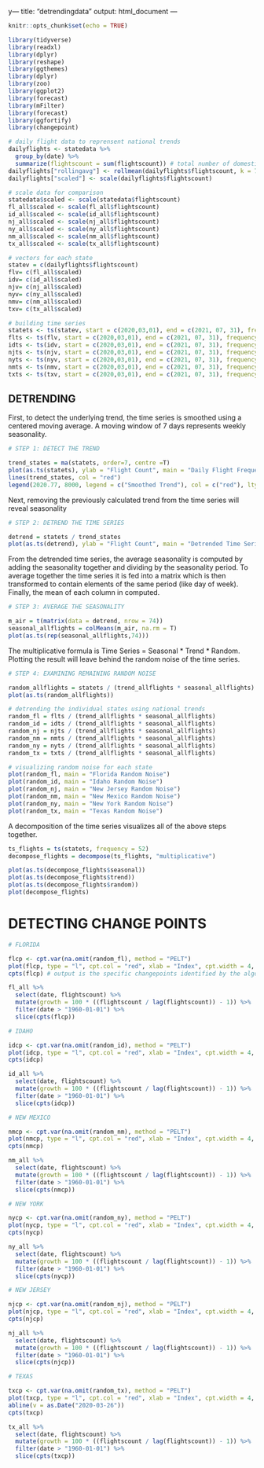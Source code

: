 y---
title: "detrendingdata"
output: html_document
---

```r
knitr::opts_chunk$set(echo = TRUE)
```

```r
library(tidyverse)
library(readxl)
library(dplyr)
library(reshape)
library(ggthemes)
library(dplyr)
library(zoo)
library(ggplot2)
library(forecast)
library(mFilter)
library(forecast)
library(ggfortify)
library(changepoint)
```

```r
# daily flight data to reprensent national trends 
dailyflights <- statedata %>%
  group_by(date) %>%
  summarize(flightscount = sum(flightscount)) # total number of domestic flights per day 
dailyflights["rollingavg"] <- rollmean(dailyflights$flightscount, k = 7, fill = NA)
dailyflights["scaled"] <- scale(dailyflights$flightscount)
```

```r
# scale data for comparison
statedata$scaled <- scale(statedata$flightscount)
fl_all$scaled <- scale(fl_all$flightscount)
id_all$scaled <- scale(id_all$flightscount)
nj_all$scaled <- scale(nj_all$flightscount)
ny_all$scaled <- scale(ny_all$flightscount)
nm_all$scaled <- scale(nm_all$flightscount)
tx_all$scaled <- scale(tx_all$flightscount)

# vectors for each state
statev = c(dailyflights$flightscount)
flv= c(fl_all$scaled)
idv= c(id_all$scaled)
njv= c(nj_all$scaled)
nyv= c(ny_all$scaled)
nmv= c(nm_all$scaled)
txv= c(tx_all$scaled)
```

```r
# building time series 
statets <- ts(statev, start = c(2020,03,01), end = c(2021, 07, 31), frequency = 517)
flts <- ts(flv, start = c(2020,03,01), end = c(2021, 07, 31), frequency = 517)
idts <- ts(idv, start = c(2020,03,01), end = c(2021, 07, 31), frequency = 517)
njts <- ts(njv, start = c(2020,03,01), end = c(2021, 07, 31), frequency = 517)
nyts <- ts(nyv, start = c(2020,03,01), end = c(2021, 07, 31), frequency = 517)
nmts <- ts(nmv, start = c(2020,03,01), end = c(2021, 07, 31), frequency = 517)
txts <- ts(txv, start = c(2020,03,01), end = c(2021, 07, 31), frequency = 517)
```

## DETRENDING 

First, to detect the underlying trend, the time series is smoothed using a centered moving average. A moving window of 7 days represents weekly seasonality. 
```r
# STEP 1: DETECT THE TREND 

trend_states = ma(statets, order=7, centre =T) 
plot(as.ts(statets), ylab = "Flight Count", main = "Daily Flight Frequency Time Series") 
lines(trend_states, col = "red") 
legend(2020.77, 8000, legend = c("Smoothed Trend"), col = c("red"), lty = 1:1, cex = 0.8, box.lty = 0)
```

Next, removing the previously calculated trend from the time series will reveal seasonality 
```r
# STEP 2: DETREND THE TIME SERIES 

detrend = statets / trend_states
plot(as.ts(detrend), ylab = "Flight Count", main = "Detrended Time Series - All Flights")
```

From the detrended time series, the average seasonality is computed by adding the seasonality together and dividing by the seasonality period. To average together the time series it is fed into a matrix which is then transformed to contain elements of the same period (like day of week). Finally, the mean of each column in computed. 
```r
# STEP 3: AVERAGE THE SEASONALITY

m_air = t(matrix(data = detrend, nrow = 74))
seasonal_allflights = colMeans(m_air, na.rm = T)
plot(as.ts(rep(seasonal_allflights,74)))
```
The multiplicative formula is Time Series = Seasonal * Trend * Random. Plotting the result will leave behind the random noise of the time series. 
```r
# STEP 4: EXAMINING REMAINING RANDOM NOISE 

random_allflights = statets / (trend_allflights * seasonal_allflights)
plot(as.ts(random_allflights))

# detrending the individual states using national trends 
random_fl = flts / (trend_allflights * seasonal_allflights)
random_id = idts / (trend_allflights * seasonal_allflights)
random_nj = njts / (trend_allflights * seasonal_allflights)
random_nm = nmts / (trend_allflights * seasonal_allflights)
random_ny = nyts / (trend_allflights * seasonal_allflights)
random_tx = txts / (trend_allflights * seasonal_allflights)
```

```r
# visualizing random noise for each state 
plot(random_fl, main = "Florida Random Noise")
plot(random_id, main = "Idaho Random Noise")
plot(random_nj, main = "New Jersey Random Noise")
plot(random_nm, main = "New Mexico Random Noise")
plot(random_ny, main = "New York Random Noise")
plot(random_tx, main = "Texas Random Noise")
```

A decomposition of the time series visualizes all of the above steps together. 
```r
ts_flights = ts(statets, frequency = 52)
decompose_flights = decompose(ts_flights, "multiplicative")

plot(as.ts(decompose_flights$seasonal))
plot(as.ts(decompose_flights$trend))
plot(as.ts(decompose_flights$random))
plot(decompose_flights)
```
  
# DETECTING CHANGE POINTS 
```r
# FLORIDA

flcp <- cpt.var(na.omit(random_fl), method = "PELT")
plot(flcp, type = "l", cpt.col = "red", xlab = "Index", cpt.width = 4, main = "Florida Changepoints")
cpts(flcp) # output is the specific changepoints identified by the algorithm 

fl_all %>%
  select(date, flightscount) %>%
  mutate(growth = 100 * ((flightscount / lag(flightscount)) - 1)) %>%
  filter(date > "1960-01-01") %>%
  slice(cpts(flcp))
```

```r
# IDAHO

idcp <- cpt.var(na.omit(random_id), method = "PELT")
plot(idcp, type = "l", cpt.col = "red", xlab = "Index", cpt.width = 4, main = "Idaho Changepoints")
cpts(idcp)

id_all %>%
  select(date, flightscount) %>%
  mutate(growth = 100 * ((flightscount / lag(flightscount)) - 1)) %>%
  filter(date > "1960-01-01") %>%
  slice(cpts(idcp))
```

```r
# NEW MEXICO

nmcp <- cpt.var(na.omit(random_nm), method = "PELT")
plot(nmcp, type = "l", cpt.col = "red", xlab = "Index", cpt.width = 4, main = "New Mexico Changepoints")
cpts(nmcp)

nm_all %>%
  select(date, flightscount) %>%
  mutate(growth = 100 * ((flightscount / lag(flightscount)) - 1)) %>%
  filter(date > "1960-01-01") %>%
  slice(cpts(nmcp))
```

```r
# NEW YORK

nycp <- cpt.var(na.omit(random_ny), method = "PELT")
plot(nycp, type = "l", cpt.col = "red", xlab = "Index", cpt.width = 4, main = "New York Changepoints")
cpts(nycp)

ny_all %>%
  select(date, flightscount) %>%
  mutate(growth = 100 * ((flightscount / lag(flightscount)) - 1)) %>%
  filter(date > "1960-01-01") %>%
  slice(cpts(nycp))
```

```r
# NEW JERSEY

njcp <- cpt.var(na.omit(random_nj), method = "PELT")
plot(njcp, type = "l", cpt.col = "red", xlab = "Index", cpt.width = 4, main = "New Jersey Changepoints")
cpts(njcp)

nj_all %>%
  select(date, flightscount) %>%
  mutate(growth = 100 * ((flightscount / lag(flightscount)) - 1)) %>%
  filter(date > "1960-01-01") %>%
  slice(cpts(njcp))
```

```r
# TEXAS

txcp <- cpt.var(na.omit(random_tx), method = "PELT")
plot(txcp, type = "l", cpt.col = "red", xlab = "Index", cpt.width = 4, main = "Texas Changepoints")
abline(v = as.Date("2020-03-26"))
cpts(txcp)

tx_all %>%
  select(date, flightscount) %>%
  mutate(growth = 100 * ((flightscount / lag(flightscount)) - 1)) %>%
  filter(date > "1960-01-01") %>%
  slice(cpts(txcp))
```

